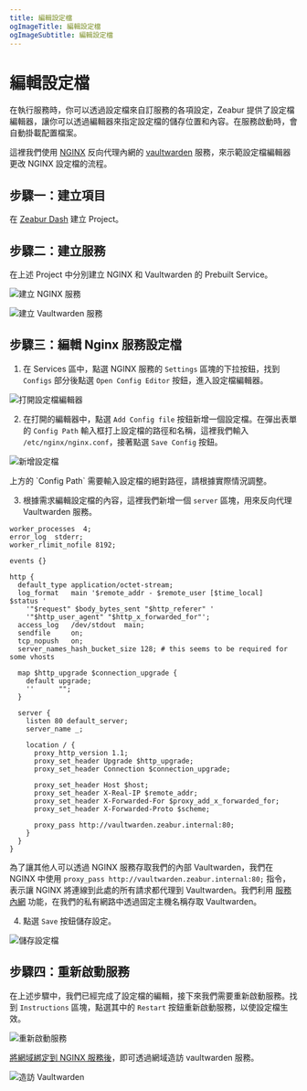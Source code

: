 ```yaml
---
title: 編輯設定檔
ogImageTitle: 編輯設定檔
ogImageSubtitle: 編輯設定檔
---
```



# 編輯設定檔

在執行服務時，你可以透過設定檔來自訂服務的各項設定，Zeabur 提供了設定檔編輯器，讓你可以透過編輯器來指定設定檔的儲存位置和內容。在服務啟動時，會自動掛載配置檔案。

這裡我們使用 [NGINX](https://nginx.com/) 反向代理內網的 [vaultwarden](https://github.com/dani-garcia/vaultwarden) 服務，來示範設定檔編輯器更改 NGINX 設定檔的流程。

## 步驟一：建立項目

在 [Zeabur Dash](https://dash.zeabur.com/) 建立 Project。

## 步驟二：建立服務

在上述 Project 中分別建立 NGINX 和 Vaultwarden 的 Prebuilt Service。

![建立 NGINX 服務](/deploy/config-edit/create-nginx-service.en-US.png)

![建立 Vaultwarden 服務](/deploy/config-edit/create-vultwarden-service.en-US.png)

## 步驟三：編輯 Nginx 服務設定檔

1. 在 Services 區中，點選 NGINX 服務的 `Settings` 區塊的下拉按鈕，找到 `Configs` 部分後點選 `Open Config Editor` 按鈕，進入設定檔編輯器。

![打開設定檔編輯器](/deploy/config-edit/open-config-editor.en-US.png)

2. 在打開的編輯器中，點選 `Add Config file` 按鈕新增一個設定檔。在彈出表單的 `Config Path` 輸入框打上設定檔的路徑和名稱，這裡我們輸入 `/etc/nginx/nginx.conf`，接著點選 `Save Config` 按鈕。

![新增設定檔](/deploy/config-edit/create-new-config.en-US.png)

<Callout>
    上方的 `Config Path` 需要輸入設定檔的絕對路徑，請根據實際情況調整。
</Callout>

3. 根據需求編輯設定檔的內容，這裡我們新增一個 `server` 區塊，用來反向代理 Vaultwarden 服務。

```nginx
worker_processes  4;
error_log  stderr;
worker_rlimit_nofile 8192;

events {}

http {
  default_type application/octet-stream;
  log_format   main '$remote_addr - $remote_user [$time_local]  $status '
    '"$request" $body_bytes_sent "$http_referer" '
    '"$http_user_agent" "$http_x_forwarded_for"';
  access_log   /dev/stdout  main;
  sendfile     on;
  tcp_nopush   on;
  server_names_hash_bucket_size 128; # this seems to be required for some vhosts

  map $http_upgrade $connection_upgrade {
    default upgrade;
    ''      "";
  }

  server {
    listen 80 default_server;
    server_name _; 

    location / {
      proxy_http_version 1.1;
      proxy_set_header Upgrade $http_upgrade;
      proxy_set_header Connection $connection_upgrade;
    
      proxy_set_header Host $host;
      proxy_set_header X-Real-IP $remote_addr;
      proxy_set_header X-Forwarded-For $proxy_add_x_forwarded_for;
      proxy_set_header X-Forwarded-Proto $scheme;
    
      proxy_pass http://vaultwarden.zeabur.internal:80;
    }
  }
}
```
為了讓其他人可以透過 NGINX 服務存取我們的內部 Vaultwarden，我們在 NGINX 中使用 `proxy_pass http://vaultwarden.zeabur.internal:80;` 指令，表示讓 NGINX 將連線到此處的所有請求都代理到 Vaultwarden。我們利用 [服務內網](/deploy/private-networking) 功能，在我們的私有網路中透過固定主機名稱存取 Vaultwarden。

4. 點選 `Save` 按鈕儲存設定。

![儲存設定檔](/deploy/config-edit/save-config.en-US.png)

## 步驟四：重新啟動服務

在上述步驟中，我們已經完成了設定檔的編輯，接下來我們需要重新啟動服務。找到 `Instructions` 區塊，點選其中的 `Restart` 按鈕重新啟動服務，以使設定檔生效。

![重新啟動服務](/deploy/config-edit/restart-service.en-US.png)

[將網域綁定到 NGINX 服務後](/deploy/domain-binding)，即可透過網域造訪 vaultwarden 服務。

![造訪 Vaultwarden](/deploy/config-edit/vultwarden-service.en-US.png)